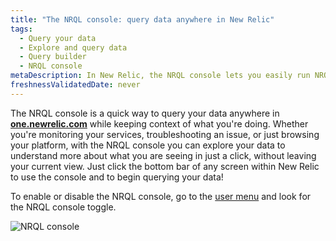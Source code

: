 ```yaml
---
title: "The NRQL console: query data anywhere in New Relic"
tags:
  - Query your data
  - Explore and query data
  - Query builder
  - NRQL console
metaDescription: In New Relic, the NRQL console lets you easily run NRQL queries from anywhere on the platform.  
freshnessValidatedDate: never
---
```



The NRQL console is a quick way to query your data anywhere in **[one.newrelic.com](https://one.newrelic.com/all-capabilities)** while keeping context of what you're doing. Whether you're monitoring your services, troubleshooting an issue, or just browsing your platform, with the NRQL console you can explore your data to understand more about what you are seeing in just a click, without leaving your current view. Just click the bottom bar of any screen within New Relic to use the console and to begin querying your data!

To enable or disable the NRQL console, go to the [user menu](/docs/accounts/accounts-billing/general-account-settings/intro-account-settings) and look for the NRQL console toggle. 

<img
  title="NRQL console"
  alt="NRQL console"
  src={queriesNrqlNrqlConsole}
/>



